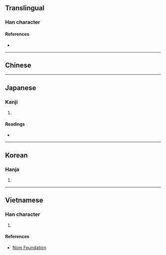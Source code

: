 {{character info/new}}
==Translingual==

===Han character===
{{Han char|rn=30|rad=口|as=09|sn=12|four=68064|canj=RHOA,RHYA|ids=⿰口昝}}

====References====
* {{Han ref|kx=0198.200|dkj=03936|dj=0420.080|hdz=10658.090|uh=5592|ud=21906|bh=D873|bd=55411}}

----

==Chinese==
{{zh-see|咱|v}}

----

==Japanese==

===Kanji===
{{ja-kanji|grade=|rs=口09}}

# {{rfdef|ja|sort=口09}}

====Readings====
* {{ja-readings|on=[[さん]] (san)|kun=[[われ]] (ware)}}

----

==Korean==

===Hanja===
{{ko-hanja|hangeul=잠|rv=jam|mr=cham}}

# {{rfdef|ko|sort=口09}}

----

==Vietnamese==

===Han character===
{{vi-hantu|[[tàm]], [[gia]], [[ta]]|rs=口09}}

# {{han tu form of|ta|[[I]]; [[me]]; [[we]]; [[us]]}}

====References====
* [http://nomfoundation.org/common/nom_details.php?codepoint=5592 Nom Foundation]